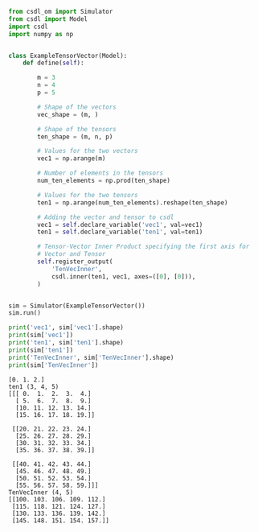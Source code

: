 ```py
from csdl_om import Simulator
from csdl import Model
import csdl
import numpy as np


class ExampleTensorVector(Model):
    def define(self):

        m = 3
        n = 4
        p = 5

        # Shape of the vectors
        vec_shape = (m, )

        # Shape of the tensors
        ten_shape = (m, n, p)

        # Values for the two vectors
        vec1 = np.arange(m)

        # Number of elements in the tensors
        num_ten_elements = np.prod(ten_shape)

        # Values for the two tensors
        ten1 = np.arange(num_ten_elements).reshape(ten_shape)

        # Adding the vector and tensor to csdl
        vec1 = self.declare_variable('vec1', val=vec1)
        ten1 = self.declare_variable('ten1', val=ten1)

        # Tensor-Vector Inner Product specifying the first axis for
        # Vector and Tensor
        self.register_output(
            'TenVecInner',
            csdl.inner(ten1, vec1, axes=([0], [0])),
        )


sim = Simulator(ExampleTensorVector())
sim.run()

print('vec1', sim['vec1'].shape)
print(sim['vec1'])
print('ten1', sim['ten1'].shape)
print(sim['ten1'])
print('TenVecInner', sim['TenVecInner'].shape)
print(sim['TenVecInner'])
```


```vec1 (3,)
[0. 1. 2.]
ten1 (3, 4, 5)
[[[ 0.  1.  2.  3.  4.]
  [ 5.  6.  7.  8.  9.]
  [10. 11. 12. 13. 14.]
  [15. 16. 17. 18. 19.]]

 [[20. 21. 22. 23. 24.]
  [25. 26. 27. 28. 29.]
  [30. 31. 32. 33. 34.]
  [35. 36. 37. 38. 39.]]

 [[40. 41. 42. 43. 44.]
  [45. 46. 47. 48. 49.]
  [50. 51. 52. 53. 54.]
  [55. 56. 57. 58. 59.]]]
TenVecInner (4, 5)
[[100. 103. 106. 109. 112.]
 [115. 118. 121. 124. 127.]
 [130. 133. 136. 139. 142.]
 [145. 148. 151. 154. 157.]]
```
